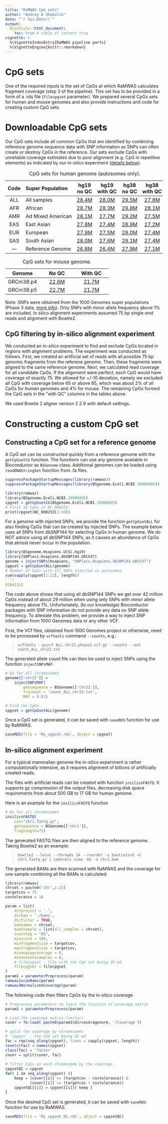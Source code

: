 ```yaml
---
title: "RaMWAS CpG sets"
author: "Andrey A Shabalin"
date: "`r Sys.Date()`"
output:
  BiocStyle::html_document:
    toc: true # table of content true
vignette: >
  %\VignetteIndexEntry{RaMWAS pipeline parts}
  %\VignetteEngine{knitr::rmarkdown}
---
```


# CpG sets

One of the required inputs is 
the set of CpGs at which RaMWAS 
calculates fragment coverage
(step 3 of the pipeline). 
This set has to be provided 
in a form of a .rds file (`filecpgset` parameter).
We prepared several CpGs sets for 
human and mouse genomes and also 
provide instructions and code for creating custom CpG sets.

# Downloadable CpG sets

Our CpG sets include all common CpGs that are identified by combining
reference genome sequence data with SNP information 
as SNPs can often create or destroy CpGs in the reference. 
Our sets exclude CpGs with unreliable coverage estimates due to 
poor alignment (e.g. CpG in repetitive elements) 
as indicated by our in-silico experiment ([details below](#insilico)).

Code | Super\ Population | hg19 no\ QC | hg19 with\ QC | hg38 no\ QC | hg38 with\ QC
:---:|:---|:---:|:---:|:---:|:---:
ALL | All samples | [28.4M](http://shabal.in/RaMWAS/cpgset_ALL_hg19_MAF_0.01_chr1-22.rds "28,368,579 CpGs, 31.1 MB file") | [28.0M](http://shabal.in/RaMWAS/cpgset_ALL_hg19_MAF_0.01_chr1-22_bowtie2_75bp.rds "27,985,891 CpGs, 30.8 MB file") | [29.5M](http://shabal.in/RaMWAS/cpgset_ALL_hg38_MAF_0.01_chr1-22.rds "29,469,696 CpGs, 32.3 MB file") | [27.8M](http://shabal.in/RaMWAS/cpgset_ALL_hg38_MAF_0.01_chr1-22_bowtie2_75bp.rds "27,789,753 CpGs, 30.7 MB file") 
AFR | African | [28.7M](http://shabal.in/RaMWAS/cpgset_AFR_hg19_MAF_0.01_chr1-22.rds "28,697,922 CpGs, 31.5 MB file") | [28.3M](http://shabal.in/RaMWAS/cpgset_AFR_hg19_MAF_0.01_chr1-22_bowtie2_75bp.rds "28,312,550 CpGs, 31.1 MB file") | [29.8M](http://shabal.in/RaMWAS/cpgset_AFR_hg38_MAF_0.01_chr1-22.rds "29,797,951 CpGs, 32.6 MB file") | [28.1M](http://shabal.in/RaMWAS/cpgset_AFR_hg38_MAF_0.01_chr1-22_bowtie2_75bp.rds "28,108,517 CpGs, 31.0 MB file") 
AMR | Ad\ Mixed\ American | [28.1M](http://shabal.in/RaMWAS/cpgset_AMR_hg19_MAF_0.01_chr1-22.rds "28,083,940 CpGs, 30.9 MB file") | [27.7M](http://shabal.in/RaMWAS/cpgset_AMR_hg19_MAF_0.01_chr1-22_bowtie2_75bp.rds "27,703,792 CpGs, 30.5 MB file") | [29.2M](http://shabal.in/RaMWAS/cpgset_AMR_hg38_MAF_0.01_chr1-22.rds "29,185,829 CpGs, 32.0 MB file") | [27.5M](http://shabal.in/RaMWAS/cpgset_AMR_hg38_MAF_0.01_chr1-22_bowtie2_75bp.rds "27,515,085 CpGs, 30.4 MB file") 
EAS | East Asian | [27.8M](http://shabal.in/RaMWAS/cpgset_EAS_hg19_MAF_0.01_chr1-22.rds "27,806,911 CpGs, 30.6 MB file") | [27.4M](http://shabal.in/RaMWAS/cpgset_EAS_hg19_MAF_0.01_chr1-22_bowtie2_75bp.rds "27,429,290 CpGs, 30.2 MB file") | [28.9M](http://shabal.in/RaMWAS/cpgset_EAS_hg38_MAF_0.01_chr1-22.rds "28,909,399 CpGs, 31.8 MB file") | [27.2M](http://shabal.in/RaMWAS/cpgset_EAS_hg38_MAF_0.01_chr1-22_bowtie2_75bp.rds "27,248,407 CpGs, 30.1 MB file") 
EUR | European | [27.9M](http://shabal.in/RaMWAS/cpgset_EUR_hg19_MAF_0.01_chr1-22.rds "27,924,665 CpGs, 30.7 MB file") | [27.5M](http://shabal.in/RaMWAS/cpgset_EUR_hg19_MAF_0.01_chr1-22_bowtie2_75bp.rds "27,546,110 CpGs, 30.4 MB file") | [29.0M](http://shabal.in/RaMWAS/cpgset_EUR_hg38_MAF_0.01_chr1-22.rds "29,027,050 CpGs, 31.9 MB file") | [27.4M](http://shabal.in/RaMWAS/cpgset_EUR_hg38_MAF_0.01_chr1-22_bowtie2_75bp.rds "27,361,657 CpGs, 30.2 MB file") 
SAS | South Asian | [28.0M](http://shabal.in/RaMWAS/cpgset_SAS_hg19_MAF_0.01_chr1-22.rds "27,979,088 CpGs, 30.8 MB file") | [27.6M](http://shabal.in/RaMWAS/cpgset_SAS_hg19_MAF_0.01_chr1-22_bowtie2_75bp.rds "27,599,943 CpGs, 30.4 MB file") | [29.1M](http://shabal.in/RaMWAS/cpgset_SAS_hg38_MAF_0.01_chr1-22.rds "29,081,038 CpGs, 31.9 MB file") | [27.4M](http://shabal.in/RaMWAS/cpgset_SAS_hg38_MAF_0.01_chr1-22_bowtie2_75bp.rds "27,413,926 CpGs, 30.3 MB file") 
--- | Reference\ Genome | [26.8M](http://shabal.in/RaMWAS/cpgset_ref_hg19_chr1-22.rds "26,752,702 CpGs, 29.6 MB file") | [26.4M](http://shabal.in/RaMWAS/cpgset_ref_hg19_chr1-22_bowtie2_75bp.rds "26,396,375 CpGs, 29.2 MB file") | [27.9M](http://shabal.in/RaMWAS/cpgset_ref_hg38_chr1-22.rds "27,852,739 CpGs, 30.7 MB file") | [27.1M](http://shabal.in/RaMWAS/cpgset_ref_hg38_chr1-22_bowtie2_75bp.rds "27,083,315 CpGs, 30.0 MB file") 

Table: CpG sets for human genome (autosomes only).


Genome | No\ QC | With\ QC
:---:|:---:|:---:
GRCm38.p4 | [22.6M](http://shabal.in/RaMWAS/cpgset_GRCm38.p4.rds "22,607,414 CpGs, 26.1 MB file") | [21.7M](http://shabal.in/RaMWAS/cpgset_GRCm38.p4_bowtie2_75bp.rds "21,689,478 CpGs, 25.1 MB file") 
GRCm38.p5 | [22.7M](http://shabal.in/RaMWAS/cpgset_GRCm38.p5.rds "22,651,390 CpGs, 26.1 MB file") | [21.7M](http://shabal.in/RaMWAS/cpgset_GRCm38.p5_bowtie2_75bp.rds "21,726,529 CpGs, 25.2 MB file") 

Table: CpG sets for mouse genome.

Note: SNPs were obtained from the 1000 Genomes super populations (Phase 3 data, [more info](http://www.internationalgenome.org/category/population/)). 
Only SNPs with minor allele frequency above 1% are included. 
In silico alignment experiments assumed 75 bp single-end reads and alignment with Bowtie2.

## CpG filtering by in-silico alignment experiment {#insilico}

We conducted an in-silico experiment to find and exclude 
CpGs located in regions with alignment problems.
The experiment was conducted as follows.
First, we created an artificial set of reads 
with all possible 75 bp genomic fragments 
from the referene genome. 
Then, these fragments were aligned to the same reference genome.
Next, we calculated read coverage for all candidate CpGs.
If the alignment were perfect, 
each CpG would have coverage of exactly 75.
We allowed for +/-10 deviation, namely 
we excluded all CpG with coverage below 65 or above 85, 
which was about 2% of all CpGs for human genomes and 4% for mouse.
The remaining CpGs formed the CpG sets in the "with\ QC" columns in the tables above.

We used Bowtie 2 aligner version 2.2.9 with default settings.

# Constructing a custom CpG set

## Constructing a CpG set for a reference genome

A CpG set can be constructed quickly from a reference genome with the `getCpGsetCG` function.
The functions can use any genome available in Bioconductor as `BSGenome` class.
Additional genomes can be loaded using `readDNAStringSet` function from .fa files.

```r
suppressPackageStartupMessages(library(ramwas))
suppressPackageStartupMessages(library(BSgenome.Ecoli.NCBI.20080805))
```

```r
library(ramwas)
library(BSgenome.Ecoli.NCBI.20080805)
cpgset = getCpGsetCG(BSgenome.Ecoli.NCBI.20080805)
# First 10 CpGs in NC_008253:
print(cpgset$NC_008253[1:10])
```

For a genome with injected SNPs, we provide the function `getCpGsetALL` for also finding CpGs that can be created by injected SNPs.
The example below uses all SNPs from dbSNP144 for selecting CpGs in human genome.
We do NOT advice using all dbSNP144 SNPs, as it causes an abundance of CpGs that almost never occur in the population.

```r
library(BSgenome.Hsapiens.UCSC.hg19)
library(SNPlocs.Hsapiens.dbSNP144.GRCh37)
genome = injectSNPs(Hsapiens, "SNPlocs.Hsapiens.dbSNP144.GRCh37")
cpgset = getCpGsetALL(genome)
# Number of CpGs with all SNPs injected in autosomes
sum(sapply(cpgset[1:22], length))
```r
42841152
```


The code above shows that using all dbSNP144 SNPs 
we get over 42 million CpGs instead of 
about 29 million when using only 
SNPs with minor allele frequency above 1%.
Unfortunately, (to our knowledge) Bioconductor packages with SNP information 
do not provide any data on SNP allele frequency.
To alleviate this problem, we provide a way 
to inject SNP information from 1000 Genomes data or any other VCF.

First, the VCf files, obtained from 1000 Genomes project or otherwise, 
need to be processed by `vcftools` command `--counts`, e.g.:

> `vcftools --gzvcf ALL.chr22.phase3.vcf.gz --counts --out count_ALL_chr22.txt`

The generated allele count file can then be used to inject SNPs using the function `injectSNPsMAF`.

```r
# Do for all chromosomes
genome[['chr22']] = 
    injectSNPsMAF(
        gensequence = BSGenome[['chr22']],
        frqcount = 'count_ALL_chr22.txt',
        MAF = 0.01)

# Find the CpGs
cpgset = getCpGsetALL(genome)
```

Once a CpG set is generated, it can be saved with `saveRDS` function for use by RaMWAS.

```r
saveRDS(file = 'My_cpgset.rds', object = cpgset)
```

## In-silico alignment experiment

For a typical mammalian genome
the in-silico experiment is rather computationally intensive, 
as it requires alignment of billions of artificially created reads.

The files with artificial reads can be created with function `insilicoFASTQ`.
It supports gz compression of the output files, 
decreasing disk space requirements from about 500 GB to 17 GB for human genome.

Here is an example for the `insilicoFASTQ` function

```r
# Do for all chromosomes
insilicoFASTQ(
    con="chr1.fastq.gz",
    gensequence = BSGenome[['chr1']],
    fraglength=75)
```

The generated FASTQ files are then aligned to the reference genome.
Taking Bowtie2 as an example:

> `bowtie2 --local --threads 14 --reorder -x bowtie2ind -U chr1.fastq.gz | samtools view -bS -o chr1.bam`

The generated BAMs are then scanned with RaMWAS and the coverage for one sample combining all the BAMs is calculated:

```r
library(ramwas)
chrset = paste0('chr',1:22)
targetcov = 75
covtolerance = 10

param = list(
	dirproject = '.',
	dirbam = './bams',
	dirfilter = TRUE,
	bamnames = chrset,
	bam2sample = list(all_samples = chrset),
	scoretag = "AS",
	minscore = 100,
	minfragmentsize = targetcov,
	maxfragmentsize = targetcov,
	minavgcpgcoverage = 0,
	minnonzerosamples = 0,
	# filecpgset - file with the CpG set being QC-ed
	filecpgset = filecpgset
)
param1 = parameterPreprocess(param)
ramwas1scanBams(param)
ramwas3NormalizedCoverage(param)
```

The following code then filters CpGs by the in-silico coverage

```r
# Preprocess parameters to learn the location of coverage matrix
param1 = parameterPreprocess(param)

# Load the coverage matrix (vector)
cover = fm.load( paste0(param1$dircoveragenorm, '/Coverage'))

# split the coverage by chromosomes
# `cpgset` - the CpG set being QC-ed
fac = rep(seq_along(cpgset), times = sapply(cpgset, length))
levels(fac) = names(cpgset)
class(fac) = 'factor'
cover = split(cover, fac)
	
# filter CpGs on each chromosome by the coverage
cpgsetQC = cpgset
for( i in seq_along(cpgset) ){
    keep = (cover[[i]] >= (targetcov - covtolerance)) & 
           (cover[[i]] <= (targetcov + covtolerance))
    cpgsetQC[[i]] = cpgset[[i]][ keep ]
}
```

Once the desired CpG set is generated, it can be saved with `saveRDS` function for use by RaMWAS.

```r
saveRDS(file = 'My_cpgset_QC.rds', object = cpgsetQC)
```

